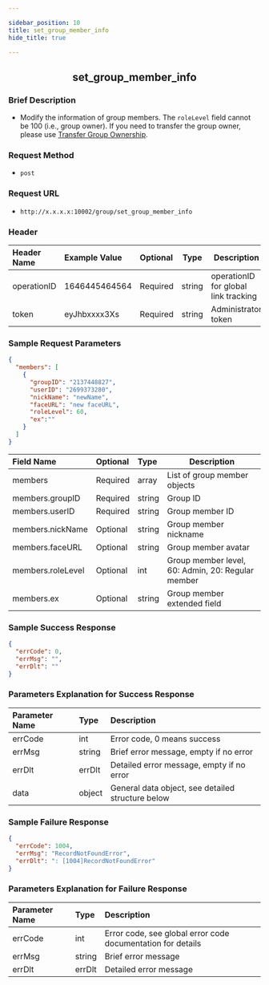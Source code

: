 ```yaml
---

sidebar_position: 10
title: set_group_member_info
hide_title: true

---
```


<center>

## set_group_member_info

</center>

### Brief Description
- Modify the information of group members. The `roleLevel` field cannot be 100 (i.e., group owner). If you need to transfer the group owner, please use [Transfer Group Ownership](/en/restapi/apis/groupManagement/transferGroup).
### Request Method
- `post` 
### Request URL
- `http://x.x.x.x:10002/group/set_group_member_info` 


### Header
|Header Name|Example Value|Optional|Type|Description|
|:----    |:-------    |:--- |---|------      |
|operationID|1646445464564|Required|string|operationID for global link tracking|
|token|eyJhbxxxx3Xs|Required|string|Administrator token|


### Sample Request Parameters


```json
{
  "members": [
    { 
      "groupID": "2137448827",
      "userID": "2699373280",
      "nickName": "newName",
      "faceURL": "new faceURL",
      "roleLevel": 60,
      "ex":""
    }
  ]
}
```
|Field Name|Optional|Type|Description|
|:----    |:-------    |:--- |---|
|members|Required|array|List of group member objects|
|members.groupID|Required|string|Group ID|
|members.userID|Required|string|Group member ID|
|members.nickName|Optional|string|Group member nickname|
|members.faceURL|Optional|string|Group member avatar|
|members.roleLevel|Optional|int|Group member level, 60: Admin, 20: Regular member|
|members.ex|Optional|string|Group member extended field|
### Sample Success Response


```json
{
  "errCode": 0,
  "errMsg": "",
  "errDlt": ""
}
```
### Parameters Explanation for Success Response


|Parameter Name|Type|Description|
|:----    |:-------    |:--- |
|errCode|int|Error code, 0 means success|
|errMsg|string|Brief error message, empty if no error|
|errDlt|errDlt|Detailed error message, empty if no error|
|data|object|General data object, see detailed structure below|
### Sample Failure Response


```json
{
  "errCode": 1004,
  "errMsg": "RecordNotFoundError",
  "errDlt": ": [1004]RecordNotFoundError"
}
```
### Parameters Explanation for Failure Response


|Parameter Name|Type|Description|
|:----    |:-------    |:--- |
|errCode|int|Error code, see global error code documentation for details|
|errMsg|string|Brief error message|
|errDlt|errDlt|Detailed error message|